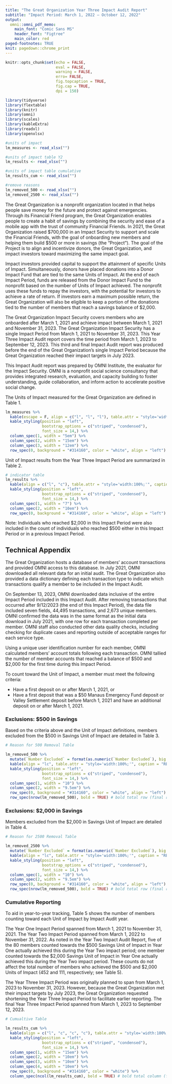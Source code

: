 ```yaml
---
title: "The Great Organization Year Three Impact Audit Report"
subtitle: "Impact Period: March 1, 2022 – October 12, 2022"
output:
  omni::omni_pdf_memo:
    main_font: "Comic Sans MS"
    header_font: "Figtree"
    main_color: red
paged-footnotes: TRUE
knit: pagedown::chrome_print
---
```


```r
knitr::opts_chunk$set(echo = FALSE,
                      eval = FALSE,
                      warning = FALSE,
                      erro= FALSE,
                      fig.topcaption = TRUE,
                      fig.cap = TRUE,
                      dpi = 150)

```

```r
library(tidyverse)
library(flextable)
library(knitr)
library(omni)
library(scales)
library(kableExtra)
library(readxl)
library(openxlsx)
```

```r
#units of impact
lm_measures <- read_xlsx("")

#units of impact table Y2
lm_results <- read_xlsx("")

#units of impact table cumulative
lm_results_cum <- read_xlsx("")

#remove reasons
lm_removed_500 <- read_xlsx("")
lm_removed_2500 <- read_xlsx("")

```

The Great Organization is a nonprofit organization located in  that helps people save money for the future and protect against emergencies. Through its Financial Friend program, the Great Organization enables people to create a habit of savings by combining the security and ease of a mobile app with the trust of community Financial Friends. In 2021, the Great Organization raised $700,000 in an Impact Security to  support and scale the Financial Friends, with the goal of onboarding new members and helping them build $500 or more in savings (the “Project”). The goal of the Project is to align and incentivize donors, the Great Organization, and impact investors toward maximizing the same impact goal.

Impact investors provided capital to support the attainment of specific Units of Impact. Simultaneously, donors have placed donations into a Donor Impact Fund that are tied to the same Units of Impact. At the end of each Impact Period, funds are released from the Donor Impact Fund to the nonprofit based on the number of Units of Impact achieved. The nonprofit uses these funds to repay the investors, with the potential for investors to achieve a rate of return. If investors earn a maximum possible return, the Great Organization will also be eligible to keep a portion of the donations tied to the number of members that reach a savings balance of $2,000. 

The Great Organization Impact Security covers members who are onboarded after March 1, 2021 and achieve impact between March 1, 2021 and November 31, 2023. The Great Organization Impact Security has a single Impact Period from March 1, 2021 to November 31, 2023. This Year Three Impact Audit report covers the time period from March 1, 2023 to September 12, 2023. This third and final Impact Audit report was produced before the end of the Great Organization's single Impact Period because the Great Organization reached their impact targets in July 2023. 

This Impact Audit report was prepared by OMNI Institute, the evaluator for the Impact Security. OMNI is a nonprofit social science consultancy that provides integrated research, evaluation, and capacity building to foster understanding, guide collaboration, and inform action to accelerate positive social change.

\newpage
The Units of Impact measured for the Great Organization are defined in Table 1.

```r

lm_measures %>% 
  kable(escape = F, align = c("l", "l", "l"), table.attr = "style='width:100%;'", caption = "Units of Impact") %>%
  kable_styling(position = "left",
                bootstrap_options = c("striped", "condensed"),
                font_size = 14,) %>%
  column_spec(1, width = "5em") %>%
  column_spec(2, width = "15em") %>% 
  column_spec(3, width = "12em") %>% 
  row_spec(0, background = "#314160", color = "white", align = "left")

```

Unit of Impact results from the Year Three Impact Period are summarized in Table 2.

```r

# indicator table
lm_results %>% 
  kable(align = c("l", "c"), table.attr = "style='width:100%;'", caption = "RESULTS OF YEAR THREE IMPACT AUDIT") %>% 
  kable_styling(position = "left",
                bootstrap_options = c("striped", "condensed"),
                font_size = 14,) %>%
  column_spec(1, width = "7") %>% 
  column_spec(2, width = "10em") %>% 
  row_spec(0, background = "#314160", color = "white", align = "left")

```
Note: Individuals who reached $2,000 in this Impact Period were also included in the count of individuals who reached $500 either in this Impact Period or in a previous Impact Period.

\newpage

## Technical Appendix

The Great Organization hosts a database of members' account transactions and provided OMNI access to this database. In July 2021, OMNI downloaded all relevant data for an initial audit. The Great Organization also provided a data dictionary defining each transaction type to indicate which transactions qualify a member to be included in the Impact Audit.

On September 13, 2023, OMNI downloaded data inclusive of the entire Impact Period included in this Impact Audit. After removing transactions that occurred after 9/12/2023 (the end of this Impact Period), the data file included seven fields, 44,495 transactions, and 2,673 unique members. OMNI confirmed the data was in the same format as the initial data download in July 2021, with one row for each transaction completed per member. OMNI staff also conducted other data quality checks, including checking for duplicate cases and reporting outside of acceptable ranges for each service type.

Using a unique user identification number for each member, OMNI calculated members' account totals following each transaction. OMNI tallied the number of member accounts that reached a balance of $500 and $2,000 for the first time during this Impact Period. 

To count toward the Unit of Impact, a member must meet the following criteria:

- Have a first deposit on or after March 1, 2021, or
- Have a first deposit that was a $50 Manaus Emergency Fund deposit or Valley Settlement deposit before March 1, 2021 and have an additional deposit on or after March 1, 2021.

### Exclusions: $500 in Savings 

Based on the criteria above and the Unit of Impact definitions, members excluded from the $500 in Savings Unit of Impact are detailed in Table 3. 

```r
# Reason for 500 Removal Table

lm_removed_500 %>% 
  mutate(`Number Excluded` = format(as.numeric(`Number Excluded`), big.mark = ",")) %>% #adding comma to number
  kable(align = "lc", table.attr = "style='width:100%;'", caption = "REASON FOR EXCLUSION FROM $500 in Savings UNIT OF IMPACT") %>% 
  kable_styling(position = "left",
                bootstrap_options = c("striped", "condensed"),
                font_size = 14,) %>%
  column_spec(1, width = "10") %>% 
  column_spec(2, width = "9.5em") %>% 
  row_spec(0, background = "#314160", color = "white", align = "left") %>% 
  row_spec(nrow(lm_removed_500), bold = TRUE) # bold total row (final row in table)


```
### Exclusions: $2,000 in Savings

Members excluded from the $2,000 in Savings Unit of Impact are detailed in Table 4. 

```r
# Reason for 2500 Removal Table

lm_removed_2500 %>% 
  mutate(`Number Excluded` = format(as.numeric(`Number Excluded`), big.mark = ",")) %>% #adding comma to number
  kable(align = "lc", table.attr = "style='width:100%;'", caption = "REASON FOR EXCLUSION FROM $2,000 in Savings UNIT OF IMPACT") %>% 
  kable_styling(position = "left",
                bootstrap_options = c("striped", "condensed"),
                font_size = 14,) %>%
  column_spec(1, width = "10") %>% 
  column_spec(2, width = "9.5em") %>% 
  row_spec(0, background = "#314160", color = "white", align = "left") %>% 
  row_spec(nrow(lm_removed_500), bold = TRUE) # bold total row (final row in table)


```
### Cumulative Reporting

To aid in year-to-year tracking, Table 5 shows the number of members counting toward each Unit of Impact by Impact Audit year.  

The Year One Impact Period spanned from March 1, 2021 to November 31, 2021. The Year Two Impact Period spanned from March 1, 2022 to November 31, 2022. As noted in the Year Two Impact Audit Report, five of the 80 members counted towards the $500 Savings Unit of Impact in Year One actually achieved this during the Year Two impact period; one member counted towards the $2,000 Savings Unit of Impact in Year One actually achieved this during the Year Two impact period. These counts do not affect the total number of members who achieved the $500 and $2,000 Units of Impact (452 and 111, respectively; see Table 5).

The Year Three Impact Period was originally planned to span from March 1, 2023 to November 31, 2023. However, because the Great Organization met their impact targets by July 2023, the Great Organization requested shortening the Year Three Impact Period to facilitate earlier reporting. The final Year Three Impact Period spanned from March 1, 2023 to September 12, 2023.

```r
# Cumualtive Table

lm_results_cum %>% 
  kable(align = c("l", "c", "c", "c"), table.attr = "style='width:100%;'", caption = "CUMULATIVE Units of Impact Result") %>% 
  kable_styling(position = "left",
                bootstrap_options = c("striped", "condensed"),
                font_size = 14,) %>%
  column_spec(1, width = "15em") %>% 
  column_spec(2, width = "10em") %>% 
  column_spec(3, width = "10em") %>% 
  column_spec(4, width = "10em") %>% 
  row_spec(0, background = "#314160", color = "white") %>% 
  column_spec(ncol(lm_results_cum), bold = TRUE) # bold total column (final col in table)

```
